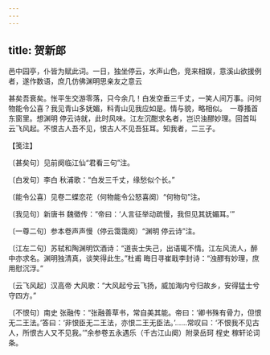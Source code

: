 ```yaml
---
---
---
```

title: 贺新郎
---



邑中园亭，仆皆为赋此词。一日，独坐停云，水声山色，竞来相娱，意溪山欲援例者，遂作数语，庶几仿佛渊明思亲友之意云





甚矣吾衰矣。怅平生交游零落，只今余几！白发空垂三千丈，一笑人间万事。问何物能令公喜？我见青山多妩媚，料青山见我应如是。情与貌，略相似。　一尊搔首东窗里。想渊明 停云诗就，此时风味。江左沉酣求名者，岂识浊醪妙理。回首叫云飞风起。不恨古人吾不见，恨古人不见吾狂耳。知我者，二三子。





【笺注】


〔甚矣句〕见前阕临江仙“君看三句”注。

〔白发句〕李白 秋浦歌：“白发三千丈，缘愁似个长。”

〔能令公喜〕见卷二蝶恋花（何物能令公怒喜阕）“何物句”注。

〔我见句〕新唐书 魏徵传：“帝曰：‘人言征举动疏慢，我但见其妩媚耳。’”

〔一尊二句〕参本卷声声慢（停云霭霭阕）“渊明 停云诗”注。

〔江左二句〕苏轼和陶渊明饮酒诗：“道丧士失己，出语辄不情。江左风流人，醉中亦求名。渊明独清真，谈笑得此生。”杜甫 晦日寻崔戢李封诗：“浊醪有妙理，庶用慰沉浮。”

〔云飞风起〕汉高帝 大风歌：“大风起兮云飞扬，威加海内兮归故乡，安得猛士兮守四方。”

〔不恨句〕南史 张融传：“张融善草书，常自美其能。帝曰：‘卿书殊有骨力，但恨无二王法。’答曰：‘非恨臣无二王法，亦恨二王无臣法。’……常叹曰：‘不恨我不见古人，所恨古人又不见我。’”余参卷五永遇乐（千古江山阕）附录岳珂 桯史 稼轩论词条。